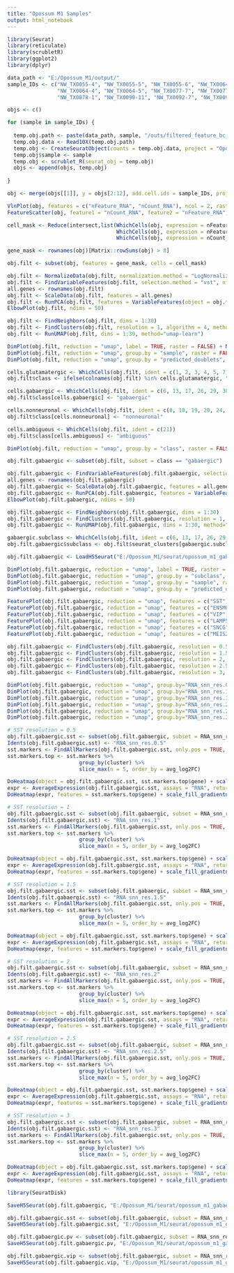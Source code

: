 ```yaml
---
title: "Opossum M1 Samples"
output: html_notebook
---
```


```r

library(Seurat)
library(reticulate)
library(scrubletR)
library(ggplot2)
library(dplyr)

data_path <- "E:/Opossum_M1/output/"
sample_IDs <- c("NW_TX0055-4", "NW_TX0055-5", "NW_TX0055-6", "NW_TX0064-3", 
                "NW_TX0064-4", "NW_TX0064-5", "NW_TX0077-7", "NW_TX0077-8", 
                "NW_TX0078-1", "NW_TX0090-11", "NW_TX0092-7", "NW_TX0092-8")

objs <- c()

for (sample in sample_IDs) {
  
  temp.obj.path <- paste(data_path, sample, "/outs/filtered_feature_bc_matrix/", sep = "")
  temp.obj.data <- Read10X(temp.obj.path)
  temp.obj <- CreateSeuratObject(counts = temp.obj.data, project = "Opossum_M1")
  temp.obj$sample <- sample
  temp.obj <- scrublet_R(seurat_obj = temp.obj)
  objs <- append(objs, temp.obj)
  
}

```

```r

obj <- merge(objs[[1]], y = objs[2:12], add.cell.ids = sample_IDs, project = "Opossum_M1")

```

```r

VlnPlot(obj, features = c("nFeature_RNA", "nCount_RNA"), ncol = 2, raster = FALSE)
FeatureScatter(obj, feature1 = "nCount_RNA", feature2 = "nFeature_RNA", raster = FALSE)

```

```r

cell_mask <- Reduce(intersect,list(WhichCells(obj, expression = nFeature_RNA > 700), 
                                   WhichCells(obj, expression = nFeature_RNA < 6500),
                                   WhichCells(obj, expression = nCount_RNA < 40000)))

gene_mask <- rownames(obj)[Matrix::rowSums(obj) > 8]

obj.filt <- subset(obj, features = gene_mask, cells = cell_mask)

```


```r

obj.filt <- NormalizeData(obj.filt, normalization.method = "LogNormalize", scale.factor = 10000)
obj.filt <- FindVariableFeatures(obj.filt, selection.method = "vst", nfeatures = 3000)
all.genes <- rownames(obj.filt)
obj.filt <- ScaleData(obj.filt, features = all.genes)
obj.filt <- RunPCA(obj.filt, features = VariableFeatures(object = obj.filt))
ElbowPlot(obj.filt, ndims = 50)

```

```r

obj.filt <- FindNeighbors(obj.filt, dims = 1:30)
obj.filt <- FindClusters(obj.filt, resolution = 1, algorithm = 4, method = "igraph")
obj.filt <- RunUMAP(obj.filt, dims = 1:30, method="umap-learn")

```

```r

DimPlot(obj.filt, reduction = "umap", label = TRUE, raster = FALSE) + NoLegend() + xlim(-15, 12) + ylim(-15, 12) + coord_equal()
DimPlot(obj.filt, reduction = "umap", group.by = "sample", raster = FALSE) + xlim(-15, 12) + ylim(-15, 12) + coord_equal()
DimPlot(obj.filt, reduction = "umap", group.by = "predicted_doublets", raster = FALSE) + xlim(-15, 12) + ylim(-15, 12) + coord_equal()

```

```r

cells.glutamatergic <- WhichCells(obj.filt, ident = c(1, 2, 3, 4, 5, 7, 9, 11, 12, 14, 15, 16, 18, 22, 27, 31))
obj.filt$class <- ifelse(colnames(obj.filt) %in% cells.glutamatergic, "glutamatergic", "ambiguous")

cells.gabaergic <- WhichCells(obj.filt, ident = c(6, 13, 17, 26, 29, 30))
obj.filt$class[cells.gabaergic] <- "gabaergic"

cells.nonneuronal <- WhichCells(obj.filt, ident = c(8, 10, 19, 20, 24, 25, 28, 32))
obj.filt$class[cells.nonneuronal] <- "nonneuronal"

cells.ambiguous <- WhichCells(obj.filt, ident = c(21))
obj.filt$class[cells.ambiguous] <- "ambiguous"

```


```r

DimPlot(obj.filt, reduction = "umap", group.by = "class", raster = FALSE) + xlim(-15, 12) + ylim(-15, 12) + coord_equal()

```


```r

obj.filt.gabaergic <- subset(obj.filt, subset = class == "gabaergic")

```

```r

obj.filt.gabaergic <- FindVariableFeatures(obj.filt.gabaergic, selection.method = "vst", nfeatures = 3000)
all.genes <- rownames(obj.filt.gabaergic)
obj.filt.gabaergic <- ScaleData(obj.filt.gabaergic, features = all.genes)
obj.filt.gabaergic <- RunPCA(obj.filt.gabaergic, features = VariableFeatures(object = obj.filt.gabaergic))
ElbowPlot(obj.filt.gabaergic, ndims = 50)

```


```r

obj.filt.gabaergic <- FindNeighbors(obj.filt.gabaergic, dims = 1:30)
obj.filt.gabaergic <- FindClusters(obj.filt.gabaergic, resolution = 1, algorithm = 4, method = "igraph")
obj.filt.gabaergic <- RunUMAP(obj.filt.gabaergic, dims = 1:30, method="umap-learn")

```


```r

gabaergic.subclass <- WhichCells(obj.filt, ident = c(6, 13, 17, 26, 29, 30))
obj.filt.gabaergic$subclass <- obj.filt$seurat_clusters[gabaergic.subclass]

```


```r

obj.filt.gabaergic <- LoadH5Seurat("E:/Opossum_M1/seurat/opossum_m1_gabaergic.h5seurat")

```


```r

DimPlot(obj.filt.gabaergic, reduction = "umap", label = TRUE, raster = FALSE) + NoLegend() + xlim(-15, 15) + ylim(-15, 15) + coord_equal()
DimPlot(obj.filt.gabaergic, reduction = "umap", group.by = "subclass", raster = FALSE) + xlim(-15, 15) + ylim(-15, 15) + coord_equal()
DimPlot(obj.filt.gabaergic, reduction = "umap", group.by = "sample", raster = FALSE) + xlim(-15, 12) + ylim(-15, 15) + coord_equal()
DimPlot(obj.filt.gabaergic, reduction = "umap", group.by = "predicted_doublets", raster = FALSE) + xlim(-15, 15) + ylim(-15, 15) + coord_equal()

```

```r

FeaturePlot(obj.filt.gabaergic, reduction = "umap", features = c("SST")) + xlim(-15, 15) + ylim(-15, 15) + coord_equal()
FeaturePlot(obj.filt.gabaergic, reduction = "umap", features = c("ENSMODG00000000783")) + xlim(-15, 15) + ylim(-15, 15) + coord_equal() + ggtitle("PVALB")
FeaturePlot(obj.filt.gabaergic, reduction = "umap", features = c("VIP")) + xlim(-15, 15) + ylim(-15, 15) + coord_equal()
FeaturePlot(obj.filt.gabaergic, reduction = "umap", features = c("LAMP5")) + xlim(-15, 15) + ylim(-15, 15) + coord_equal()
FeaturePlot(obj.filt.gabaergic, reduction = "umap", features = c("SNCG")) + xlim(-15, 15) + ylim(-15, 15) + coord_equal()
FeaturePlot(obj.filt.gabaergic, reduction = "umap", features = c("MEIS2")) + xlim(-15, 15) + ylim(-15, 15) + coord_equal()

```


```r

obj.filt.gabaergic <- FindClusters(obj.filt.gabaergic, resolution = 0.5, algorithm = 4, method = "igraph")
obj.filt.gabaergic <- FindClusters(obj.filt.gabaergic, resolution = 1.5, algorithm = 4, method = "igraph")
obj.filt.gabaergic <- FindClusters(obj.filt.gabaergic, resolution = 2, algorithm = 4, method = "igraph")
obj.filt.gabaergic <- FindClusters(obj.filt.gabaergic, resolution = 2.5, algorithm = 4, method = "igraph")
obj.filt.gabaergic <- FindClusters(obj.filt.gabaergic, resolution = 3, algorithm = 4, method = "igraph")

```


```r

DimPlot(obj.filt.gabaergic, reduction = "umap", group.by="RNA_snn_res.0.5", label = TRUE, raster = FALSE) + NoLegend() + xlim(-15, 15) + ylim(-15, 15) + coord_equal()
DimPlot(obj.filt.gabaergic, reduction = "umap", group.by="RNA_snn_res.1", label = TRUE, raster = FALSE) + NoLegend() + xlim(-15, 15) + ylim(-15, 15) + coord_equal()
DimPlot(obj.filt.gabaergic, reduction = "umap", group.by="RNA_snn_res.1.5", label = TRUE, raster = FALSE) + NoLegend() + xlim(-15, 15) + ylim(-15, 15) + coord_equal()
DimPlot(obj.filt.gabaergic, reduction = "umap", group.by="RNA_snn_res.2", label = TRUE, raster = FALSE) + NoLegend() + xlim(-15, 15) + ylim(-15, 15) + coord_equal()
DimPlot(obj.filt.gabaergic, reduction = "umap", group.by="RNA_snn_res.2.5", label = TRUE, raster = FALSE) + NoLegend() + xlim(-15, 15) + ylim(-15, 15) + coord_equal()
DimPlot(obj.filt.gabaergic, reduction = "umap", group.by="RNA_snn_res.3", label = TRUE, raster = FALSE) + NoLegend() + xlim(-15, 15) + ylim(-15, 15) + coord_equal()

```


```r

# SST resolution = 0.5
obj.filt.gabaergic.sst <- subset(obj.filt.gabaergic, subset = RNA_snn_res.0.5 == c("2", "8", "9", "12"))
Idents(obj.filt.gabaergic.sst) <- "RNA_snn_res.0.5"
sst.markers <- FindAllMarkers(obj.filt.gabaergic.sst, only.pos = TRUE, min.pct = 0.25, logfc.threshold = 0.25, test.use = "roc")
sst.markers.top <- sst.markers %>%
                       group_by(cluster) %>%
                       slice_max(n = 5, order_by = avg_log2FC)

DoHeatmap(object = obj.filt.gabaergic.sst, sst.markers.top$gene) + scale_fill_gradientn(colors = c("blue", "white", "red"))
expr <- AverageExpression(obj.filt.gabaergic.sst, assays = "RNA", return.seurat = TRUE, features = sst.markers.top$gene)
DoHeatmap(expr, features = sst.markers.top$gene) + scale_fill_gradientn(colors = c("blue", "white", "red"))

```


```r

# SST resolution = 1
obj.filt.gabaergic.sst <- subset(obj.filt.gabaergic, subset = RNA_snn_res.1 == c("4", "6", "9", "13", "17"))
Idents(obj.filt.gabaergic.sst) <- "RNA_snn_res.1"
sst.markers <- FindAllMarkers(obj.filt.gabaergic.sst, only.pos = TRUE, min.pct = 0.25, logfc.threshold = 0.25, test.use = "roc")
sst.markers.top <- sst.markers %>%
                       group_by(cluster) %>%
                       slice_max(n = 5, order_by = avg_log2FC)

DoHeatmap(object = obj.filt.gabaergic.sst, sst.markers.top$gene) + scale_fill_gradientn(colors = c("blue", "white", "red"))
expr <- AverageExpression(obj.filt.gabaergic.sst, assays = "RNA", return.seurat = TRUE, features = sst.markers.top$gene)
DoHeatmap(expr, features = sst.markers.top$gene) + scale_fill_gradientn(colors = c("blue", "white", "red"))

```


```r

# SST resolution = 1.5
obj.filt.gabaergic.sst <- subset(obj.filt.gabaergic, subset = RNA_snn_res.1.5 == c("4", "7", "13", "14", "17", "19", "21"))
Idents(obj.filt.gabaergic.sst) <- "RNA_snn_res.1.5"
sst.markers <- FindAllMarkers(obj.filt.gabaergic.sst, only.pos = TRUE, min.pct = 0.25, logfc.threshold = 0.25, test.use = "roc")
sst.markers.top <- sst.markers %>%
                       group_by(cluster) %>%
                       slice_max(n = 5, order_by = avg_log2FC)

DoHeatmap(object = obj.filt.gabaergic.sst, sst.markers.top$gene) + scale_fill_gradientn(colors = c("blue", "white", "red"))
expr <- AverageExpression(obj.filt.gabaergic.sst, assays = "RNA", return.seurat = TRUE, features = sst.markers.top$gene)
DoHeatmap(expr, features = sst.markers.top$gene) + scale_fill_gradientn(colors = c("blue", "white", "red"))

```


```r

# SST resolution = 2
obj.filt.gabaergic.sst <- subset(obj.filt.gabaergic, subset = RNA_snn_res.2 == c("1", "2", "13", "14", "21", "22", "25"))
Idents(obj.filt.gabaergic.sst) <- "RNA_snn_res.2"
sst.markers <- FindAllMarkers(obj.filt.gabaergic.sst, only.pos = TRUE, min.pct = 0.25, logfc.threshold = 0.25, test.use = "roc")
sst.markers.top <- sst.markers %>%
                       group_by(cluster) %>%
                       slice_max(n = 5, order_by = avg_log2FC)

DoHeatmap(object = obj.filt.gabaergic.sst, sst.markers.top$gene) + scale_fill_gradientn(colors = c("blue", "white", "red"))
expr <- AverageExpression(obj.filt.gabaergic.sst, assays = "RNA", return.seurat = TRUE, features = sst.markers.top$gene)
DoHeatmap(expr, features = sst.markers.top$gene) + scale_fill_gradientn(colors = c("blue", "white", "red"))

```


```r

# SST resolution = 2.5
obj.filt.gabaergic.sst <- subset(obj.filt.gabaergic, subset = RNA_snn_res.2.5 == c("1", "10", "11", "14", "15", "22", "24", "28"))
Idents(obj.filt.gabaergic.sst) <- "RNA_snn_res.2.5"
sst.markers <- FindAllMarkers(obj.filt.gabaergic.sst, only.pos = TRUE, min.pct = 0.25, logfc.threshold = 0.25, test.use = "roc")
sst.markers.top <- sst.markers %>%
                       group_by(cluster) %>%
                       slice_max(n = 5, order_by = avg_log2FC)

DoHeatmap(object = obj.filt.gabaergic.sst, sst.markers.top$gene) + scale_fill_gradientn(colors = c("blue", "white", "red"))
expr <- AverageExpression(obj.filt.gabaergic.sst, assays = "RNA", return.seurat = TRUE, features = sst.markers.top$gene)
DoHeatmap(expr, features = sst.markers.top$gene) + scale_fill_gradientn(colors = c("blue", "white", "red"))

```


```r

# SST resolution = 3
obj.filt.gabaergic.sst <- subset(obj.filt.gabaergic, subset = RNA_snn_res.3 == c("4", "8", "9", "12", "13", "24", "26", "28", "32"))
Idents(obj.filt.gabaergic.sst) <- "RNA_snn_res.3"
sst.markers <- FindAllMarkers(obj.filt.gabaergic.sst, only.pos = TRUE, min.pct = 0.25, logfc.threshold = 0.25, test.use = "roc")
sst.markers.top <- sst.markers %>%
                       group_by(cluster) %>%
                       slice_max(n = 5, order_by = avg_log2FC)

DoHeatmap(object = obj.filt.gabaergic.sst, sst.markers.top$gene) + scale_fill_gradientn(colors = c("blue", "white", "red"))
expr <- AverageExpression(obj.filt.gabaergic.sst, assays = "RNA", return.seurat = TRUE, features = sst.markers.top$gene)
DoHeatmap(expr, features = sst.markers.top$gene) + scale_fill_gradientn(colors = c("blue", "white", "red"))

```


```r

library(SeuratDisk)

SaveH5Seurat(obj.filt.gabaergic, "E:/Opossum_M1/seurat/opossum_m1_gabaergic.h5seurat", overwrite = TRUE, verbose = TRUE)

obj.filt.gabaergic.sst <- subset(obj.filt.gabaergic, subset = RNA_snn_res.2.5 == c("1", "10", "11", "14", "15", "22", "24", "28"))
SaveH5Seurat(obj.filt.gabaergic.sst, "E:/Opossum_M1/seurat/opossum_m1_gabaergic_sst.h5seurat", overwrite = TRUE, verbose = TRUE)

```


```r

obj.filt.gabaergic.pv <- subset(obj.filt.gabaergic, subset = RNA_snn_res.2.5 == c("2", "4", "6", "7", "8", "9", "13", "16", "17", "18", "19", "25"))
SaveH5Seurat(obj.filt.gabaergic.pv, "E:/Opossum_M1/seurat/opossum_m1_gabaergic_pv.h5seurat", overwrite = TRUE, verbose = TRUE)

```


```r

obj.filt.gabaergic.vip <- subset(obj.filt.gabaergic, subset = RNA_snn_res.2.5 == c("3", "20", "21"))
SaveH5Seurat(obj.filt.gabaergic.vip, "E:/Opossum_M1/seurat/opossum_m1_gabaergic_vip.h5seurat", overwrite = TRUE, verbose = TRUE)

```

